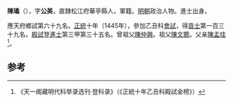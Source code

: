 '''陳璚'''（{{bd|1413年||？}}），字'''公美'''，直隸松江府華亭縣人，軍籍。[[明朝|明朝]]政治人物。進士出身。

應天府鄉試第六十九名。[[正统_(年号)|正統]]十年（1445年），參加乙丑科[[會試|會試]]，得[[貢士|貢士]]第一百三十九名。[[殿試|殿試]]登[[進士|進士]]第三甲第三十五名。曾祖父[[陳仲興|陳仲興]]。祖父[[陳文聰|陳文聰]]。父亲[[陳孟珪|陳孟珪]]<ref>《天一阁藏明代科举录选刊·登科录》（《正統十年乙丑科殿試金榜》）</ref>。

==参考==
{{reflist}}
{{明朝人物小作品}}
{{正統十年乙丑科殿試金榜}}